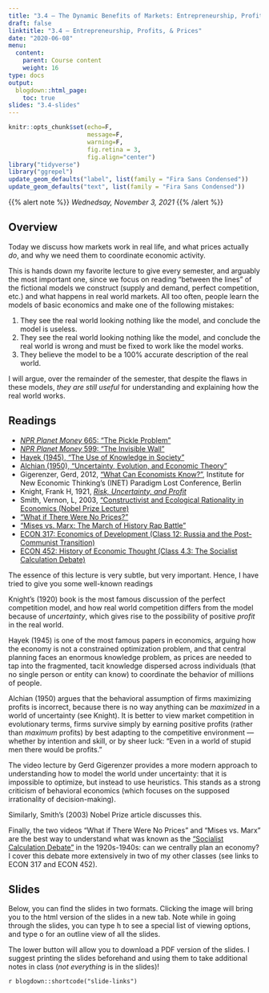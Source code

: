 ```yaml
---
title: "3.4 — The Dynamic Benefits of Markets: Entrepreneurship, Profits, & Prices — Class Content"
draft: false
linktitle: "3.4 — Entrepreneurship, Profits, & Prices"
date: "2020-06-08"
menu:
  content:
    parent: Course content
    weight: 16
type: docs
output:
  blogdown::html_page:
    toc: true
slides: "3.4-slides"
---
```


```r
knitr::opts_chunk$set(echo=F,
                      message=F,
                      warning=F,
                      fig.retina = 3,
                      fig.align="center")
library("tidyverse")
library("ggrepel")
update_geom_defaults("label", list(family = "Fira Sans Condensed"))
update_geom_defaults("text", list(family = "Fira Sans Condensed"))
```

{{% alert note %}}
*Wednedsay, November 3, 2021*
{{% /alert %}}

## <i class="fas fa-info-circle fa-lg"></i> Overview

Today we discuss how markets work in real life, and what prices actually *do*, and why we need them to coordinate economic activity.

This is hands down my favorite lecture to give every semester, and arguably the most important one, since we focus on reading “between the lines” of the fictional models we construct (supply and demand, perfect competition, etc.) and what happens in real world markets. All too often, people learn the models of basic economics and make one of the following mistakes:

1. They see the real world looking nothing like the model, and conclude the model is useless.
2. They see the real world looking nothing like the model, and conclude the real world is wrong and must be fixed to work like the model works.
3. They believe the model to be a 100% accurate description of the real world.

I will argue, over the remainder of the semester, that despite the flaws in these models, *they are still useful* for understanding and explaining how the real world works.

## <i class="fas fa-book-reader fa-lg"></i> Readings

- [<i class="fas fa-podcast"></i> *NPR Planet Money* 665: "The Pickle Problem"](https://www.npr.org/sections/money/2015/11/25/457408717/episode-665-the-pickle-problem)
- [<i class="fas fa-podcast"></i> *NPR Planet Money* 599: "The Invisible Wall"](https://www.npr.org/sections/money/2017/05/31/530935855/episode-599-the-invisible-wall)
- [<i class="fas fa-file-pdf"></i> Hayek (1945), "The Use of Knowledge in Society"](/readings/Hayek-1945.pdf)
- [<i class="fas fa-file-pdf"></i> Alchian (1950), "Uncertainty, Evolution, and Economic Theory"](/readings/Alchian-1950.pdf)
- <i class="fab fa-youtube"></i> Gigerenzer, Gerd, 2012, ["What Can Economists Know?"](https://www.youtube.com/watch?v=DdEEwoKkfMA), Institute for New Economic Thinking's (INET) Paradigm Lost Conference, Berlin
- <i class="fas fas fa-book"></i> Knight, Frank H, 1921, [*Risk, Uncertainty, and Profit*](https://oll.libertyfund.org/titles/knight-risk-uncertainty-and-profit)
- <i class="fab fa-youtube"></i> Smith, Vernon, L, 2003, ["Constructivist and Ecological Rationality in Economics (Nobel Prize Lecture)](https://www.nobelprize.org/prizes/economic-sciences/2002/smith/lecture/)
- [<i class="fab fa-youtube"></i> "What if There Were No Prices?"](https://www.youtube.com/watch?v=zkPGfTEZ_r4)
- [<i class="fab fa-youtube"></i> "Mises vs. Marx: The March of History Rap Battle"](https://misesvsmarx.aier.org)
- [<i class="fas fa-external-link-square-alt"></i> ECON 317: Economics of Development (Class 12: Russia and the Post-Communist Transition)](https://devf19.classes.ryansafner.com/schedule/)
- [<i class="fas fa-external-link-square-alt"></i> ECON 452: History of Economic Thought (Class 4.3: The Socialist Calculation Debate)](https://thoughtf20.classes.ryansafner.com/schedule/)

The essence of this lecture is very subtle, but very important. Hence, I have tried to give you some well-known readings 

Knight's (1920) book is the most famous discussion of the perfect competition model, and how real world competition differs from the model because of *uncertainty*, which gives rise to the possibility of positive *profit* in the real world. 

Hayek (1945) is one of the most famous papers in economics, arguing how the economy is not a constrained optimization problem, and that central planning faces an enormous knowledge problem, as prices are needed to tap into the fragmented, tacit knowledge dispersed across individuals (that no single person or entity can know) to coordinate the behavior of millions of people.

Alchian (1950) argues that the behavioral assumption of firms maximizing profits is incorrect, because there is no way anything can be *maximized* in a world of uncertainty (see Knight). It is better to view market competition in evolutionary terms, firms survive simply by earning positive profits (rather than *maximum* profits) by best adapting to the competitive environment — whether by intention and skill, or by sheer luck: “Even in a world of stupid men there would be profits.”

The video lecture by Gerd Gigerenzer provides a more modern approach to understanding how to model the world under uncertainty: that it is impossible to optimize, but instead to use heuristics. This stands as a strong criticism of behavioral economics (which focuses on the supposed irrationality of decision-making). 

Similarly, Smith's (2003) Nobel Prize article discusses this.

Finally, the two videos "What if There Were No Prices" and "Mises vs. Marx" are the best way to understand what was known as the ["Socialist Calculation Debate"](https://en.wikipedia.org/wiki/Socialist_calculation_debate) in the 1920s-1940s: can we centrally plan an economy? I cover this debate more extensively in two of my other classes (see links to ECON 317 and ECON 452).

## <i class="fas fa-chalkboard-teacher"></i> Slides

Below, you can find the slides in two formats. Clicking the image will bring you to the html version of the slides in a new tab. Note while in going through the slides, you can type <kbd>h</kbd> to see a special list of viewing options, and type <kbd>o</kbd> for an outline view of all the slides.

The lower button will allow you to download a PDF version of the slides. I suggest printing the slides beforehand and using them to take additional notes in class (*not everything* is in the slides)!

`r blogdown::shortcode("slide-links")`
